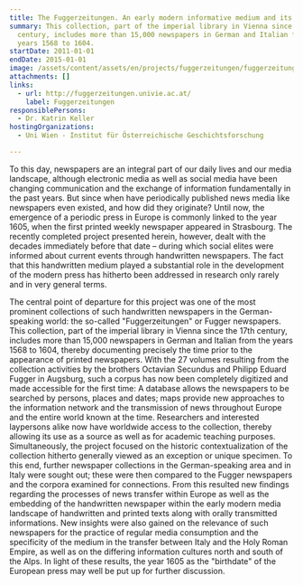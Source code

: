 ```yaml
---
title: The Fuggerzeitungen. An early modern informative medium and its indexing
summary: This collection, part of the imperial library in Vienna since the 17th
  century, includes more than 15,000 newspapers in German and Italian from the
  years 1568 to 1604.
startDate: 2011-01-01
endDate: 2015-01-01
image: /assets/content/assets/en/projects/fuggerzeitungen/fuggerzeitungen_3.jpg
attachments: []
links:
  - url: http://fuggerzeitungen.univie.ac.at/
    label: Fuggerzeitungen
responsiblePersons:
  - Dr. Katrin Keller
hostingOrganizations:
  - Uni Wien - Institut für Österreichische Geschichtsforschung

---
```

To this day, newspapers are an integral part of our daily lives and our media landscape, although electronic media as well as social media have been changing communication and the exchange of information fundamentally in the past years. But since when have periodically published news media like newspapers even existed, and how did they originate? Until now, the emergence of a periodic press in Europe is commonly linked to the year 1605, when the first printed weekly newspaper appeared in Strasbourg. The recently completed project presented herein, however, dealt with the decades immediately before that date – during which social elites were informed about current events through handwritten newspapers. The fact that this handwritten medium played a substantial role in the development of the modern press has hitherto been addressed in research only rarely and in very general terms.

The central point of departure for this project was one of the most prominent collections of such handwritten newspapers in the German-speaking world: the so-called "Fuggerzeitungen" or Fugger newspapers. This collection, part of the imperial library in Vienna since the 17th century, includes more than 15,000 newspapers in German and Italian from the years 1568 to 1604, thereby documenting precisely the time prior to the appearance of printed newspapers. With the 27 volumes resulting from the collection activities by the brothers Octavian Secundus and Philipp Eduard Fugger in Augsburg, such a corpus has now been completely digitized and made accessible for the first time: A database allows the newspapers to be searched by persons, places and dates; maps provide new approaches to the information network and the transmission of news throughout Europe and the entire world known at the time. Researchers and interested laypersons alike now have worldwide access to the collection, thereby allowing its use as a source as well as for academic teaching purposes. Simultaneously, the project focused on the historic contextualization of the collection hitherto generally viewed as an exception or unique specimen. To this end, further newspaper collections in the German-speaking area and in Italy were sought out; these were then compared to the Fugger newspapers and the corpora examined for connections. From this resulted new findings regarding the processes of news transfer within Europe as well as the embedding of the handwritten newspaper within the early modern media landscape of handwritten and printed texts along with orally transmitted informations. New insights were also gained on the relevance of such newspapers for the practice of regular media consumption and the specificity of the medium in the transfer between Italy and the Holy Roman Empire, as well as on the differing information cultures north and south of the Alps. In light of these results, the year 1605 as the "birthdate" of the European press may well be put up for further discussion.
